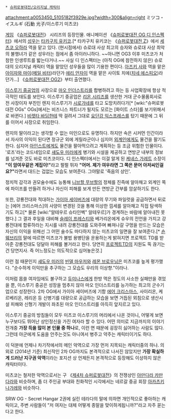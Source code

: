  * [[슈퍼로봇대전/오리지널 캐릭터]]

attachment:a0053450_5105182f3929e.jpg?width=300&align=right
ミツコ・イスルギ (石動 光子/이스루기 미츠코)

[[게임]] 《[[슈퍼로봇대전]]》 시리즈의 등장인물. 애니메이션 《[[슈퍼로봇대전 OG 디 인스펙터]]》에서의 [[성우]]는 [[타카구치 유키코]].[* 타카구치 유키코는 《[[슈퍼로봇대전 Z]]》에서 [[세츠코 오하라]] 역을 맡고 있다. (현시점에서) 슈로대 사상 최고의 승자와 슈로대 사상 최악의 불행녀가 같은 성우라는 점에서 좀 아이러니하다. ~~아니면 OG3 이후 미츠코가 처참한 인생루트를 밟는다거나.~~ 사실 디 인스펙터는 (아직 OG에 참전하지 않은) 슈로대의 오리지널 캐릭터 역을 맡았던 성우들을 많이 기용한 편이다. [[아즈키 사와]] 역을 맡은 [[아이자와 마이]]([[메일 비터]])라던가 [[에리 안자이]] 역을 맡은 사이토 치에([[치네 에스피오]])라던가...] 《[[슈퍼로봇대전 OG2]]》부터 출연했다.

[[이스루기 중공]]업의 사장으로 [[마오 인더스트리]]를 합병하려고 하는 등 사업확장에 항상 적극적인 태도를 보인다. 이스루기 중공업은 [[리온 시리즈]]를 생산한 거대 군수물품회사로 전 사장이자 부친인 렌지 이스루기가 [[시로가네]]를 타고 도망치려다가[* [wiki:"슈퍼로봇대전 OGs" OGs]에서는 비즈니스 파트너가 될지도 모르는 [화이트 스타]를 보기위해서로 바뀐다.]  [[비렛타 바딤]]한테 딱 걸려서 그대로 [[요단강 익스프레스]]를 탔기 때문에 그 뒤를 이어서 사장으로 취임한다.

렌지의 딸이라고는 생각할 수 없는 미인으로도 유명하다. 하지만 속은 시커먼 인간이라서 자사의 이익이 된다면 정규군 외에 게릴라군이나 심지어 [[외계인]]에게도 물건을 팔기도 한다. 심지어 [[아인스트]]에게도 물건을 팔아먹으려고 계획하는 등 조금 위험한 인물이다. '로즈'라는 코드네임으로 [[섀도우 미러]]에게 병기와 시설을 제공하고 연방군 내부의 정보를 넘겨준 것도 바로 미츠코이다. 디 인스펙터에서는 이걸 알게 된 [[케네스 가레트]] 소장이 '''"이 암여우같은 계집이!"'''라고 펄펄 뛰자 '''"어머. 제가 여우라면 그 쪽은 문어 아저씨인걸요?"'''라면서 대드는 겁없는 모습도 보여준다. 그야말로 '죽음의 상인'.

정치적 감각과 권모술수에도 능통해 [[니브할 무브할]]의 정체를 진즉에 알아채고 외계인 쪽에 파이프를 만들려 하거나 자신이 피해를 보게 만든 연방군 간부를 암살하기도 한다. 

또한, 강룡전대와 적대하는 [[가이아 세이버즈]]에 대량의 무기와 파일럿을 공급하면서 뒤로는 [에어 크리스마스]의 사양이 변경된 것을 통해 이상한 낌세를 알아채고 직접 탐색하기도 하고[* 물론 [wiki:"알테우르 슈타인벡" 알테우르]가 경계하는 바람에 알아내진 못했다.] 그 결과 후일을 대비해 [[슬레이 프레스티]]와 베가리온에게 슈우의 전언을 가지고 강룡전대에 합류하라는 지시를 내려 강룡전대를 도와주며 빠져나갈 구멍을 만드는 모습은 자신의 이익을 위해선 그 어떤 술수도 마다하지 않는 미츠코의 일면을 잘 보여준다.[* [[숀 웨브리]]의 말에 따르면 미츠코가 불법 용병단을 운용하는게 밝혀지면 프로젝트 TD를 받아준 강룡전대도 덩달아 피해를 볼거라고 한다. 당연히 [[프로젝트TD]]의 지원도 뚝 끊기는건 당연지사. 즉 어느정도는 의도적으로 심어놓은것.]

이런 점 때문인지 [[섀도우 미러]]의 [[빈델 마우저]]와 [[레몬 브로우닝]]은 미츠코를 높게 평가했다. "순수하게 이익만을 추구하는 그 모습도 우리의 이상향."이라나.

이처럼 몹쓸 여자임에도 불구하고 [[듀미나스]]에게 한방 먹은 정도의 사소한 실패만을 겪었을 뿐, 이스루기 중공은 성장을 멈추지 않아 마오 인더스트리를 능가하는 최고의 군수기업으로 성장한다. 2차 OG에서 가이아 세이버즈에 기함 [[에어 크리스마스]], 사이리온, 케르베리온, 레리온 등 신병기를 대량으로 공급하는 모습을 보면 거듭된 외침으로 생산시설 피해와 신형기 개발이 좌초된 마오 인더스트리를 아득히 앞지르고 있다. 

이스루기 중공의 방침들이 모두 미츠코 이스루기의 머리에서 나온 것이니, 어떻게 보면 누구보다도 뛰어난 상인정신을 가진 여자라 할 수 있다. 어떤 의미로 지금까지의 이야기 전개중 '''가장 득을 많이 본 인물 중 하나'''로, 이런 면 때문에 굉장히 싫어하는 사람도 많다. 그런데 아군에게 도움을 안주는것도 아니여서 병주고 약주는 캐릭터이기도 하다.

이 덕분에 언제나 차기작에서의 메인 악역으로 가장 먼저 지목되는 캐릭터중의 하나. 의외로 (2014년 기준) 최신작인 2차 OG까지도 본격적으로 나서진 않았지만 '''가장 확실하게 드러난 지구권 악역'''이라는 포지션 상 언제든지 본격적으로 등장해도 이상하지 않은 캐릭터이다.

미츠코는 철저한 악역으로서는 구 《[[제4차 슈퍼로봇대전]]》의 전쟁상인 [[아만다라 카만다라]]와 비슷하며, 좀 더 주인공 부대와 친화적인 시각에서는 네르갈 중공 회장 [[아카츠키 나가레]]와 비슷하다.

SRW OG - Secret Hangar 2권에 실린 테라다의 말에 의하면 개인적으로 좋아하는 캐릭이고, 주변 사람들이 "저 여자는 대체 어떻게 종말을 맞이하게됩니까?"라고 자주 묻는다고 한다.
